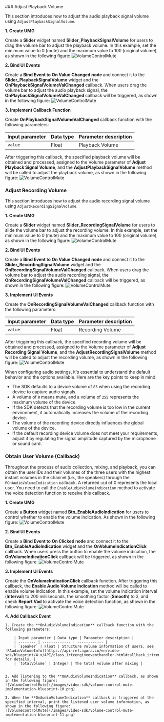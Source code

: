 <PlatformWrapper platform="blueprint">
### Adjust Playback Volume

This section introduces how to adjust the audio playback signal volume using `AdjustPlaybackSignalVolume`.

**1. Create UMG**

Create a **Slider** widget named **Slider_PlaybackSignalVolume** for users to drag the volume bar to adjust the playback volume. In this example, set the minimum value to 0 (mute) and the maximum value to 100 (original volume), as shown in the following figure:
![VolumeControlMute](/images/video-sdk/volume-control-mute-implementation-blueprint-1.png)

**2. Bind UI Events**

Create a **Bind Event to On Value Changed node** and connect it to the **Slider_PlaybackSignalVolume** widget and the **OnPlaybackSignalVolumeValChanged** callback. When users drag the volume bar to adjust the audio playback signal, the **OnPlaybackSignalVolumeValChanged** callback will be triggered, as shown in the following figure:
![VolumeControlMute](/images/video-sdk/volume-control-mute-implementation-blueprint-2.png)

**3. Implement Callback Function**

Create **OnPlaybackSignalVolumeValChanged** callback function with the following parameters:

| Input parameter | Data type | Parameter description |
| -------- | ------------- | ------------ |
| `value` | Float | Playback Volume |

After triggering this callback, the specified playback volume will be obtained and processed, assigned to the Volume parameter of **Adjust Playback Signal Volume**, and the **AdjustPlaybackSignalVolume** method will be called to adjust the playback volume, as shown in the following figure:
![VolumeControlMute](/images/video-sdk/volume-control-mute-implementation-blueprint-3.png)

### Adjust Recording Volume

This section introduces how to adjust the audio recording signal volume using `AdjustRecordingSignalVolume`.

**1. Create UMG**

Create a **Slider** widget named **Slider_RecordingSignalVolume** for users to slide the volume bar to adjust the recording volume. In this example, set the minimum value to 0 (mute) and the maximum value to 100 (original volume), as shown in the following figure:
![VolumeControlMute](/images/video-sdk/volume-control-mute-implementation-blueprint-4.png)

**2. Bind UI Events**

Create a **Bind Event to On Value Changed node** and connect it to the **Slider_RecordingSignalVolume** widget and the **OnRecordingSignalVolumeValChanged** callback. When users drag the volume bar to adjust the audio recording signal, the **OnRecordingSignalVolumeValChanged** callback will be triggered, as shown in the following figure:
![VolumeControlMute](/images/video-sdk/volume-control-mute-implementation-blueprint-5.png)

**3. Implement UI Events**

Create the **OnRecordingSignalVolumeValChanged** callback function with the following parameters:

| Input parameter | Data type | Parameter description |
| -------- | ------------- | ------------ |
| `value` | Float | Recording Volume |

After triggering this callback, the specified recording volume will be obtained and processed, assigned to the Volume parameter of **Adjust Recording Signal Volume**, and the **AdjustRecordingSignalVolume** method will be called to adjust the recording volume, as shown in the following figure:
![VolumeControlMute](/images/video-sdk/volume-control-mute-implementation-blueprint-6.png)

When configuring audio settings, it's essential to understand the default behavior and the options available. Here are the key points to keep in mind:

* The SDK defaults to a device volume of `85` when using the recording device to capture audio signals.
* A volume of `0` means mute, and a volume of `255` represents the maximum volume of the device.
* If the SDK detects that the recording volume is too low in the current environment, it automatically increases the volume of the recording device.
* The volume of the recording device directly influences the global volume of the device.
* If the default recording device volume does not meet your requirements, adjust it by regulating the signal amplitude captured by the microphone or sound card.

### Obtain User Volume (Callback)

Throughout the process of audio collection, mixing, and playback, you can obtain the user IDs and their volumes of the three users with the highest instant volumes in the channel (i.e., the speakers) through the `FOnAudioVolumeIndication` callback. A returned `uid` of 0 represents the local user. You need to call the `EnableAudioVolumeIndication` method to activate the voice detection function to receive this callback.

**1. Create UMG**

Create a **Button** widget named **Btn_EnableAudioIndication** for users to control whether to enable the volume indication. As shown in the following figure:
![VolumeControlMute](/images/video-sdk/volume-control-mute-implementation-blueprint-7.png)

**2. Bind UI Events**

Create a **Bind Event to On Clicked node** and connect it to the **Btn_EnableAudioIndication** widget and the **OnVolumeIndicationClick** callback. When users press the button to enable the volume indication, the **OnVolumeIndicationClick** callback will be triggered, as shown in the following figure:
![VolumeControlMute](/images/video-sdk/volume-control-mute-implementation-blueprint-8.png)

**3. Implement UI Events**

Create the **OnVolumeIndicationClick** callback function. After triggering this callback, the **Enable Audio Volume Indication** method will be called to enable volume indication. In this example, set the volume indication interval (**Interval**) to 200 milliseconds, the smoothing factor (**Smooth**) to 3, and check **Report Vad** to activate the voice detection function, as shown in the following figure:
![VolumeControlMute](/images/video-sdk/volume-control-mute-implementation-blueprint-9.png)

**4. Add Callback Event**

    1. Create the **OnAudioVolumeIndication** callback function with the following parameters:
    
        | Input parameter | Data type | Parameter description |
        | -------- | ------------- | ------------ |
        | `speaker` | Float | Structure Volume information of users, see [FAudioVolumeInfo](https://api-ref.agora.io/en/video-sdk/blueprint/4.x/API/class_irtcengineeventhandler.html#callback_irtcengineeventhandler_onaudiovolumeindication) for details. |
        | `totalVolume` | Integer | The total volume after mixing |


    2. Add listening to the **OnAudioVolumeIndication** callback, as shown in the following figure:
    ![VolumeControlMute](/images/video-sdk/volume-control-mute-implementation-blueprint-10.png)

    3. When the **OnAudioVolumeIndication** callback is triggered at the specified interval, print the listened user volume information, as shown in the following figure:
    ![VolumeControlMute](/images/video-sdk/volume-control-mute-implementation-blueprint-11.png)
</PlatformWrapper>